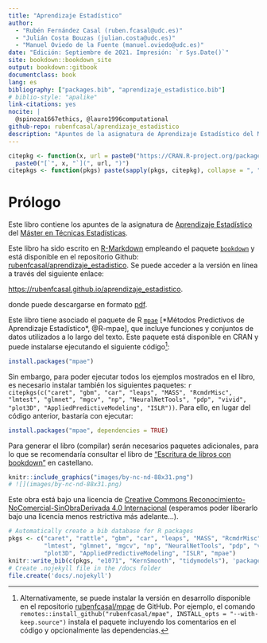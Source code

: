 ```yaml
--- 
title: "Aprendizaje Estadístico"
author: 
  - "Rubén Fernández Casal (ruben.fcasal@udc.es)"
  - "Julián Costa Bouzas (julian.costa@udc.es)"
  - "Manuel Oviedo de la Fuente (manuel.oviedo@udc.es)"
date: "Edición: Septiembre de 2021. Impresión: `r Sys.Date()`"
site: bookdown::bookdown_site
output: bookdown::gitbook
documentclass: book
lang: es
bibliography: ["packages.bib", "aprendizaje_estadistico.bib"]
# biblio-style: "apalike"
link-citations: yes
nocite: |
  @spinoza1667ethics, @lauro1996computational
github-repo: rubenfcasal/aprendizaje_estadistico
description: "Apuntes de la asignatura de Aprendizaje Estadístico del Máster en Técnicas Estadísticas."
---
```


```r
citepkg <- function(x, url = paste0("https://CRAN.R-project.org/package=", x))
  paste0("[`", x, "`](", url, ")")
citepkgs <- function(pkgs) paste(sapply(pkgs, citepkg), collapse = ", ")
```

# Prólogo {-}

Este libro contiene los apuntes de la asignatura de [Aprendizaje Estadístico](http://eamo.usc.es/pub/mte/index.php?option=com_content&view=article&id=74) del [Máster en Técnicas Estadísticas](http://eio.usc.es/pub/mte). 

Este libro ha sido escrito en [R-Markdown](http://rmarkdown.rstudio.com) empleando el paquete [`bookdown`](https://bookdown.org/yihui/bookdown/)  y está disponible en el repositorio Github: [rubenfcasal/aprendizaje_estadistico](https://github.com/rubenfcasal/aprendizaje_estadistico). 
Se puede acceder a la versión en línea a través del siguiente enlace:

<https://rubenfcasal.github.io/aprendizaje_estadistico>.

donde puede descargarse en formato [pdf](https://rubenfcasal.github.io/aprendizaje_estadistico/aprendizaje_estadistico.pdf).

Este libro tiene asociado el paquete de R [`mpae`](https://rubenfcasal.github.io/mpae) [*Métodos Predictivos de Aprendizaje Estadístico*, @R-mpae], que incluye funciones y conjuntos de datos utilizados a lo largo del texto.
Este paquete está disponible en CRAN y puede instalarse ejecutando el siguiente código[^instalacion-1]:

```r
install.packages("mpae")
```

[^instalacion-1]: Alternativamente, se puede instalar la versión en desarrollo disponible en el repositorio [rubenfcasal/mpae](https://github.com/rubenfcasal/mpae) de GitHub.
Por ejemplo, el comando `remotes::install_github("rubenfcasal/mpae", INSTALL_opts = "--with-keep.source")` instala el paquete incluyendo los comentarios en el código y opcionalmente las dependencias. 

Sin embargo, para poder ejecutar todos los ejemplos mostrados en el libro, es necesario instalar también los siguientes paquetes:
`r citepkgs(c("caret", "gbm", "car", "leaps", "MASS", "RcmdrMisc", "lmtest", "glmnet", "mgcv", "np", "NeuralNetTools", "pdp", "vivid", "plot3D", "AppliedPredictiveModeling", "ISLR"))`.
Para ello, en lugar del código anterior, bastaría con ejecutar:

```r
install.packages("mpae", dependencies = TRUE)
```

Para generar el libro (compilar) serán necesarios paquetes adicionales, 
para lo que se recomendaría consultar el libro de ["Escritura de libros con bookdown" ](https://rubenfcasal.github.io/bookdown_intro) en castellano.

```r
knitr::include_graphics("images/by-nc-nd-88x31.png") 
# ![](images/by-nc-nd-88x31.png)

``` 

Este obra está bajo una licencia de [Creative Commons Reconocimiento-NoComercial-SinObraDerivada 4.0 Internacional](https://creativecommons.org/licenses/by-nc-nd/4.0/deed.es_ES) 
(esperamos poder liberarlo bajo una licencia menos restrictiva más adelante...).

```r
# Automatically create a bib database for R packages
pkgs <- c("caret", "rattle", "gbm", "car", "leaps", "MASS", "RcmdrMisc", 
          "lmtest", "glmnet", "mgcv", "np", "NeuralNetTools", "pdp", "vivid",
          "plot3D", "AppliedPredictiveModeling", "ISLR", "mpae")
knitr::write_bib(c(pkgs, "e1071", "KernSmooth", "tidymodels"), 'packages.bib')
# Create .nojekyll file in the /docs folder
file.create('docs/.nojekyll')
```

